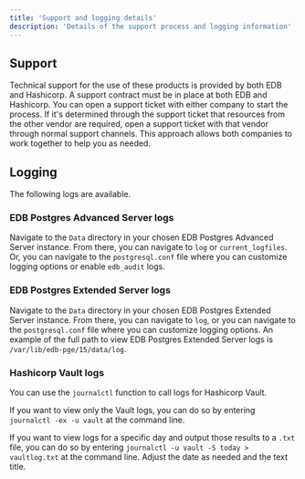 ```yaml
---
title: 'Support and logging details'
description: 'Details of the support process and logging information'
---
```


## Support

Technical support for the use of these products is provided by both EDB and Hashicorp. A support contract must be in place at both EDB and Hashicorp. You can open a support ticket with either company to start the process. If it's determined through the support ticket that resources from the other vendor are required, open a support ticket with that vendor through normal support channels. This approach allows both companies to work together to help you as needed.

## Logging

The following logs are available.

### EDB Postgres Advanced Server logs

Navigate to the `Data` directory in your chosen EDB Postgres Advanced Server instance. From there, you can navigate to `log` or `current_logfiles`. Or, you can navigate to the `postgresql.conf` file where you can customize logging options or enable `edb_audit` logs.

### EDB Postgres Extended Server logs

Navigate to the `Data` directory in your chosen EDB Postgres Extended Server instance. From there, you can navigate to `log`, or you can navigate to the `postgresql.conf` file where you can customize logging options. An example of the full path to view EDB Postgres Extended Server logs is `/var/lib/edb-pge/15/data/log`.

### Hashicorp Vault logs

You can use the `journalctl` function to call logs for Hashicorp Vault.  

If you want to view only the Vault logs, you can do so by entering `journalctl -ex -u vault` at the command line.

If you want to view logs for a specific day and output those results to a `.txt` file, you can do so by entering `journalctl -u vault -S today > vaultlog.txt` at the command line. Adjust the date as needed and the text title.
